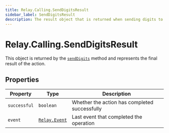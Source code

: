 ```yaml
---
title: Relay.Calling.SendDigitsResult
sidebar_label: SendDigitsResult
description: The result object that is returned when sending digits to a call.
---
```


[relay-event]: /sdks/reference/realtime-sdk/v2/sdks/nodejs/event
[senddigits]: /sdks/reference/realtime-sdk/v2/sdks/nodejs/calling/call#senddigits

# Relay.Calling.SendDigitsResult

This object is returned by the [`sendDigits`][senddigits] method and represents the final result of the action.

## Properties

| Property | Type | Description |
| -------- | ---- | ----------- |
| `successful` | `boolean` | Whether the action has completed successfully |
| `event` | [`Relay.Event`][relay-event] | Last event that completed the operation |